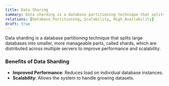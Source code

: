 ```yaml
---
title: Data Sharing
summary: Data sharding is a database partitioning technique that splits large databases into smaller, more manageable parts, called shards.
relations: [Database_Partitioning, Scalability, High_Availability]
draft: true
---
```


Data sharding is a database partitioning technique that splits large databases into smaller, more manageable parts, called shards, which are distributed across multiple servers to improve performance and scalability.

### Benefits of Data Sharding
- **Improved Performance**: Reduces load on individual database instances.
- **Scalability**: Allows the system to handle growing datasets.
